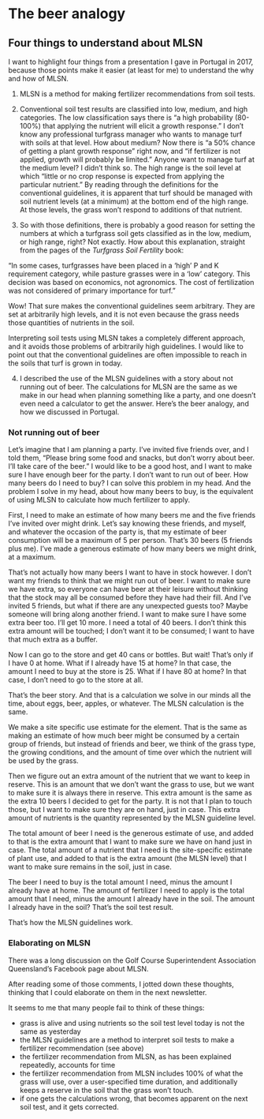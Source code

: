 # The beer analogy

## Four things to understand about MLSN

I want to highlight four things from a presentation I gave in Portugal in 2017, because those points make it easier (at least for me) to understand the why and how of MLSN.

1. MLSN is a method for making fertilizer recommendations from soil tests.

2. Conventional soil test results are classified into low, medium, and high categories. The low classification says there is "a high probability (80-100%) that applying the nutrient will elicit a growth response." I don't know any professional turfgrass manager who wants to manage turf with soils at that level. How about medium? Now there is "a 50% chance of getting a plant growth response" right now, and "if fertilizer is not applied, growth will probably be limited." Anyone want to manage turf at the medium level? I didn't think so. The high range is the soil level at which "little or no crop response is expected from applying the particular nutrient." By reading through the definitions for the conventional guidelines, it is apparent that turf should be managed with soil nutrient levels (at a minimum) at the bottom end of the high range. At those levels, the grass won't respond to additions of that nutrient.

3. So with those definitions, there is probably a good reason for setting the numbers at which a turfgrass soil gets classified as in the low, medium, or high range, right? Not exactly. How about this explanation, straight from the pages of the *Turfgrass Soil Fertility* book:

"In some cases, turfgrasses have been placed in a 'high' P and K requirement category, while pasture grasses were in a 'low' category. This decision was based on economics, not agronomics. The cost of fertilization was not considered of primary importance for turf."

Wow! That sure makes the conventional guidelines seem arbitrary. They are set at arbitrarily high levels, and it is not even because the grass needs those quantities of nutrients in the soil.

Interpreting soil tests using MLSN takes a completely different approach, and it avoids those problems of arbitrarily high guidelines. I would like to point out that the conventional guidelines are often impossible to reach in the soils that turf is grown in today. 

4. I described the use of the MLSN guidelines with a story about not running out of beer. The calculations for MLSN are the same as we make in our head when planning something like a party, and one doesn't even need a calculator to get the answer. Here's the beer analogy, and how we discussed in Portugal.

### Not running out of beer

Let's imagine that I am planning a party. I've invited five friends over, and I told them, "Please bring some food and snacks, but don't worry about beer. I'll take care of the beer." I would like to be a good host, and I want to make sure I have enough beer for the party. I don't want to run out of beer. How many beers do I need to buy? I can solve this problem in my head. And the problem I solve in my head, about how many beers to buy, is the equivalent of using MLSN to calculate how much fertilizer to apply.

First, I need to make an estimate of how many beers me and the five friends I've invited over might drink. Let's say knowing these friends, and myself, and whatever the occasion of the party is, that my estimate of beer consumption will be a maximum of 5 per person. That's 30 beers (5 friends plus me). I've made a generous estimate of how many beers we might drink, at a maximum.

That's not actually how many beers I want to have in stock however. I don't want my friends to think that we might run out of beer. I want to make sure we have extra, so everyone can have beer at their leisure without thinking that the stock may all be consumed before they have had their fill. And I've invited 5 friends, but what if there are any unexpected guests too? Maybe someone will bring along another friend. I want to make sure I have some extra beer too. I'll get 10 more. I need a total of 40 beers. I don't think this extra amount will be touched; I don't want it to be consumed; I want to have that much extra as a buffer.

Now I can go to the store and get 40 cans or bottles. But wait! That's only if I have 0 at home. What if I already have 15 at home? In that case, the amount I need to buy at the store is 25. What if I have 80 at home? In that case, I don't need to go to the store at all.

That's the beer story. And that is a calculation we solve in our minds all the time, about eggs, beer, apples, or whatever. The MLSN calculation is the same.

We make a site specific use estimate for the element. That is the same as making an estimate of how much beer might be consumed by a certain group of friends, but instead of friends and beer, we think of the grass type, the growing conditions, and the amount of time over which the nutrient will be used by the grass.

Then we figure out an extra amount of the nutrient that we want to keep in reserve. This is an amount that we don't want the grass to use, but we want to make sure it is always there in reserve. This extra amount is the same as the extra 10 beers I decided to get for the party. It is not that I plan to touch those, but I want to make sure they are on hand, just in case. This extra amount of nutrients is the quantity represented by the MLSN guideline level.

The total amount of beer I need is the generous estimate of use, and added to that is the extra amount that I want to make sure we have on hand just in case. The total amount of a nutrient that I need is the site-specific estimate of plant use, and added to that is the extra amount (the MLSN level) that I want to make sure remains in the soil, just in case.

The beer I need to buy is the total amount I need, minus the amount I already have at home. The amount of fertilizer I need to apply is the total amount that I need, minus the amount I already have in the soil. The amount I already have in the soil? That's the soil test result.

That's how the MLSN guidelines work.

### Elaborating on MLSN 

There was a long discussion on the Golf Course Superintendent Association Queensland's Facebook page about MLSN.

After reading some of those comments, I jotted down these thoughts, thinking that I could elaborate on them in the next newsletter.

It seems to me that many people fail to think of these things:

- grass is alive and using nutrients so the soil test level today is not the same as yesterday
- the MLSN guidelines are a method to interpret soil tests to make a fertilizer recommendation (see above)
- the fertilizer recommendation from MLSN, as has been explained repeatedly, accounts for time
- the fertilizer recommendation from MLSN includes 100% of what the grass will use, over a user-specified time duration, and additionally keeps a reserve in the soil that the grass won't touch.
- if one gets the calculations wrong, that becomes apparent on the next soil test, and it gets corrected.